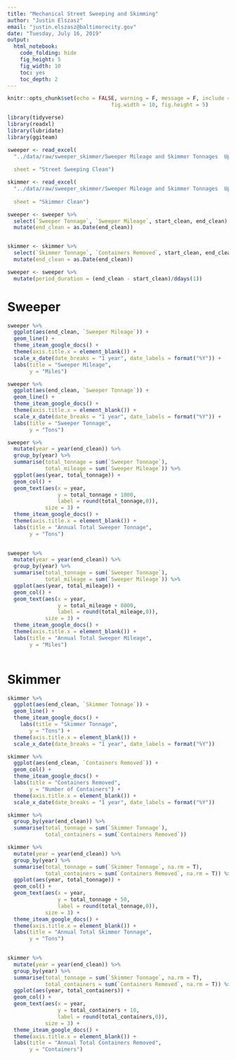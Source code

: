 ---
title: "Mechanical Street Sweeping and Skimming"
author: "Justin Elszasz"
email: "justin.elszasz@baltimorecity.gov"
date: "Tuesday, July 16, 2019"
output:
  html_notebook:
    code_folding: hide
    fig_height: 5
    fig_width: 10
    toc: yes
    toc_depth: 2
---

```{r setup, include = FALSE, echo = FALSE, message = FALSE, cache = TRUE}
knitr::opts_chunk$set(echo = FALSE, warning = F, message = F, include = T,
                                 fig.width = 10, fig.height = 5)
```

```{r}
library(tidyverse)
library(readxl)
library(lubridate)
library(ggiteam)
```

```{r}
sweeper <- read_excel(
  "../data/raw/sweeper_skimmer/Sweeper Mileage and Skimmer Tonnages  Updated 7-15-2019.xlsx", 
  
  sheet = "Street Sweeping Clean")

skimmer <- read_excel(
  "../data/raw/sweeper_skimmer/Sweeper Mileage and Skimmer Tonnages  Updated 7-15-2019.xlsx", 
  
  sheet = "Skimmer Clean")
```


```{r}
sweeper <- sweeper %>% 
  select(`Sweeper Tonnage`, `Sweeper Mileage`, start_clean, end_clean) %>%
  mutate(end_clean = as.Date(end_clean))


skimmer <- skimmer %>% 
  select(`Skimmer Tonnage`, `Containers Removed`, start_clean, end_clean) %>%
  mutate(end_clean = as.Date(end_clean))

```

```{r}
sweeper <- sweeper %>% 
  mutate(period_duration = (end_clean - start_clean)/ddays(1))
```

# Sweeper

```{r fig.height = 3, fig.width=8}
sweeper %>% 
  ggplot(aes(end_clean, `Sweeper Mileage`)) + 
  geom_line() +
  theme_iteam_google_docs() +
  theme(axis.title.x = element_blank()) +
  scale_x_date(date_breaks = "1 year", date_labels = format("%Y")) +
  labs(title = "Sweeper Mileage",
       y = "Miles")
```

```{r fig.height = 3, fig.width=8}
sweeper %>% 
  ggplot(aes(end_clean, `Sweeper Tonnage`)) + 
  geom_line() +
  theme_iteam_google_docs() +
  theme(axis.title.x = element_blank()) +
  scale_x_date(date_breaks = "1 year", date_labels = format("%Y")) +
  labs(title = "Sweeper Tonnage", 
       y = "Tons")
```

```{r fig.width=5, fig.height=2}
sweeper %>%
  mutate(year = year(end_clean)) %>%
  group_by(year) %>%
  summarise(total_tonnage = sum(`Sweeper Tonnage`),
            total_mileage = sum(`Sweeper Mileage`)) %>%
  ggplot(aes(year, total_tonnage)) +
  geom_col() + 
  geom_text(aes(x = year, 
                y = total_tonnage + 1000, 
                label = round(total_tonnage,0)),
            size = 3) +
  theme_iteam_google_docs() +
  theme(axis.title.x = element_blank()) +
  labs(title = "Annual Total Sweeper Tonnage",
       y = "Tons")
  

```

```{r fig.width=5, fig.height=2}
sweeper %>%
  mutate(year = year(end_clean)) %>%
  group_by(year) %>%
  summarise(total_tonnage = sum(`Sweeper Tonnage`),
            total_mileage = sum(`Sweeper Mileage`)) %>%
  ggplot(aes(year, total_mileage)) +
  geom_col() + 
  geom_text(aes(x = year, 
                y = total_mileage + 8000, 
                label = round(total_mileage,0)),
            size = 3) +
  theme_iteam_google_docs() +
  theme(axis.title.x = element_blank()) +
  labs(title = "Annual Total Sweeper Mileage",
       y = "Miles")
  

```

# Skimmer


```{r fig.height = 3, fig.width=8}
skimmer %>% 
  ggplot(aes(end_clean, `Skimmer Tonnage`)) + 
  geom_line() +
  theme_iteam_google_docs() +
    labs(title = "Skimmer Tonnage",
       y = "Tons") +
  theme(axis.title.x = element_blank()) +
  scale_x_date(date_breaks = "1 year", date_labels = format("%Y"))
```

```{r fig.height = 3, fig.width=8}
skimmer %>% 
  ggplot(aes(end_clean, `Containers Removed`)) + 
  geom_col() +
  theme_iteam_google_docs() +
  labs(title = "Containers Removed",
       y = "Number of Containers") +
  theme(axis.title.x = element_blank()) +
  scale_x_date(date_breaks = "1 year", date_labels = format("%Y"))
```
```{r}
skimmer %>%
  group_by(year(end_clean)) %>%
  summarise(total_tonnage = sum(`Skimmer Tonnage`),
            total_containers = sum(`Containers Removed`))

```


```{r fig.width=5, fig.height=2}
skimmer %>%
  mutate(year = year(end_clean)) %>%
  group_by(year) %>%
  summarise(total_tonnage = sum(`Skimmer Tonnage`, na.rm = T),
            total_containers = sum(`Containers Removed`, na.rm = T)) %>%
  ggplot(aes(year, total_tonnage)) +
  geom_col() + 
  geom_text(aes(x = year, 
                y = total_tonnage + 50, 
                label = round(total_tonnage,0)),
            size = 3) +
  theme_iteam_google_docs() +
  theme(axis.title.x = element_blank()) +
  labs(title = "Annual Total Skimmer Tonnage",
       y = "Tons")
  

```

```{r fig.width=5, fig.height=2}
skimmer %>%
  mutate(year = year(end_clean)) %>%
  group_by(year) %>%
  summarise(total_tonnage = sum(`Skimmer Tonnage`, na.rm = T),
            total_containers = sum(`Containers Removed`, na.rm = T)) %>%
  ggplot(aes(year, total_containers)) +
  geom_col() + 
  geom_text(aes(x = year, 
                y = total_containers + 10, 
                label = round(total_containers,0)),
            size = 3) +
  theme_iteam_google_docs() +
  theme(axis.title.x = element_blank()) +
  labs(title = "Annual Total Containers Removed",
       y = "Containers")
  

```
